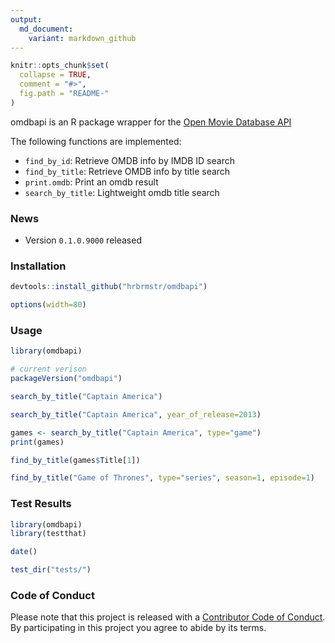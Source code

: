 ```yaml
---
output:
  md_document:
    variant: markdown_github
---
```


<!-- README.md is generated from README.Rmd. Please edit that file -->

```r
knitr::opts_chunk$set(
  collapse = TRUE,
  comment = "#>",
  fig.path = "README-"
)
```

omdbapi is an R package wrapper for the [Open Movie Database API](http://www.omdbapi.com/)

The following functions are implemented:

- `find_by_id`:	Retrieve OMDB info by IMDB ID search
- `find_by_title`:	Retrieve OMDB info by title search
- `print.omdb`:	Print an omdb result
- `search_by_title`:	Lightweight omdb title search

### News

- Version `0.1.0.9000` released

### Installation

```r
devtools::install_github("hrbrmstr/omdbapi")
```

```r
options(width=80)
```

### Usage

```r
library(omdbapi)

# current verison
packageVersion("omdbapi")

search_by_title("Captain America")

search_by_title("Captain America", year_of_release=2013)

games <- search_by_title("Captain America", type="game")
print(games)

find_by_title(games$Title[1])

find_by_title("Game of Thrones", type="series", season=1, episode=1)
```

### Test Results

```r
library(omdbapi)
library(testthat)

date()

test_dir("tests/")
```

### Code of Conduct

Please note that this project is released with a [Contributor Code of Conduct](CONDUCT.md). 
By participating in this project you agree to abide by its terms.
